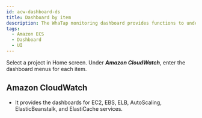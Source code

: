 ```yaml
---
id: acw-dashboard-ds
title: Dashboard by item
description: The WhaTap monitoring dashboard provides functions to understand the overall status of a project at a glance.
tags:
  - Amazon ECS
  - Dashboard
  - UI
---
```


Select a project in Home screen. Under **_Amazon CloudWatch_**, enter the dashboard menus for each item.

## Amazon CloudWatch

-   It provides the dashboards for EC2, EBS, ELB, AutoScaling, ElasticBeanstalk, and ElastiCache services.
